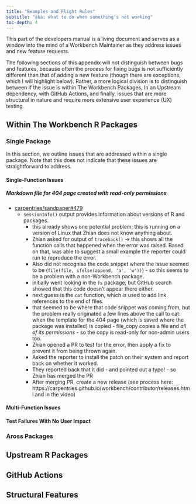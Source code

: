 ```yaml
---
title: "Examples and Flight Rules"
subtitle: "aka: what to do when something's not working"
toc-depth: 4
---
```


This part of the developers manual is a living document and serves as a window
into the mind of a Workbench Maintainer as they address issues and new feature
requests.

The following sections of this appendix will not distinguish between bugs and
features, because often the process for fixing bugs is not sufficiently
different than that of adding a new feature (though there are exceptions, which
I will highlight below). Rather, a more logical division is to distinguish
between if the issue is within The Workbench Packages, In an Upstream
dependency, with GitHub Actions, and finally, issues that are more structural
in nature and require more extensive user experience (UX) testing.

## Within The Workbench R Packages {#sec-within}

### Single Package {#sec-single}

In this section, we outline issues that are addressed within a single package.
Note that this does not indicate that these issues are straightforward to 
address. 

#### Single-Function Issues

##### Markdown file for 404 page created with read-only permissions {.unnumbered}

  - [carpentries/sandpaper#479](https://github.com/carpentries/sandpaper/issues/479)
    - `sessionInfo()` output provides information about versions of R and packages.
        - this already shows one potential problem: this is running on a version of Linux that Zhian does not know anything about.
        - Zhian asked for output of `traceback()` -> this shows all the function calls that happened when the error was raised. Based on that, was able to suggest a small example the reporter could run to reproduce the error. 
        - Also did not recognise the code snippet where the issue seemed to be (`file(file, ifelse(append, 'a', 'w'))`) - so this seems to be a problem with a non-Workbench package.
        - initially went looking in the `fs` package, but GitHub search showed that this code doesn't appear there either.
        - next guess is the `cat` function, which is used to add link references to the end of files.
        - that seemed to be where that code snippet was coming from, but the problem really originated a few lines above the call to cat: when the template for the 404 page (which is saved where the package was installed) is copied - file_copy copies a file and _all of its permissions_ - so the copy is read-only for non-admin users too.
        - Zhian opened a PR to test for the error, then apply a fix to prevent it from being thrown again.
        - Asked the reporter to install the patch on their system and report back on whether it worked.
        - They reported back that it did - and pointed out a typo! - so Zhian has merged the PR
        - After merging PR, create a new release (see process here: https://carpentries.github.io/workbench/contributor/releases.html and in the video)

#### Multi-Function Issues


#### Test Failures With No User Impact


### Aross Packages {#sec-across}


## Upstream R Packages {#sec-upstream}


## GitHub Actions {#sec-actions}


## Structural Features {#sec-structural}

